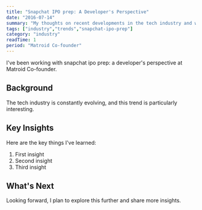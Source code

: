 ```yaml
---
title: "Snapchat IPO prep: A Developer's Perspective"
date: "2016-07-14"
summary: "My thoughts on recent developments in the tech industry and what they mean for developers."
tags: ["industry","trends","snapchat-ipo-prep"]
category: "industry"
readTime: 1
period: "Matroid Co-founder"
---
```


I've been working with snapchat ipo prep: a developer's perspective at Matroid Co-founder.

## Background

The tech industry is constantly evolving, and this trend is particularly interesting.

## Key Insights

Here are the key things I've learned:

1. First insight
2. Second insight
3. Third insight

## What's Next

Looking forward, I plan to explore this further and share more insights.

